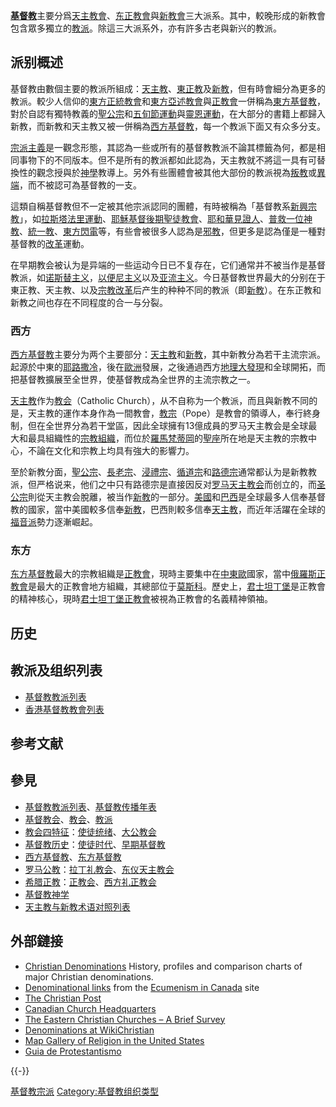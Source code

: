 {{基督教}}

'''[[基督教|基督教]]'''主要分爲[[天主教會|天主教會]]、[[东正教會|东正教會]]與[[新教會|新教會]]三大派系。其中，較晚形成的新教會包含眾多獨立的[[教派|教派]]。除這三大派系外，亦有許多古老與新兴的教派。

== 派别概述 ==
基督教由數個主要的教派所組成：[[天主教|天主教]]、[[東正教|東正教]]及[[新教|新教]]，但有時會細分為更多的教派。較少人信仰的[[東方正統教會|東方正統教會]]和[[東方亞述教會|東方亞述教會]]與[[正教會|正教會]]一併稱為[[東方基督教|東方基督教]]，對於自認有獨特教義的[[聖公宗|聖公宗]]和[[五旬節運動|五旬節運動]]與[[靈恩運動|靈恩運動]]，在大部分的書籍上都歸入新教，而新教和天主教又被一併稱為[[西方基督教|西方基督教]]，每一个教派下面又有众多分支。

[[宗派主義|宗派主義]]是一觀念形態，其認為一些或所有的基督教教派不論其標籤為何，都是相同事物下的不同版本。但不是所有的教派都如此認為，天主教就不將這一具有可替換性的觀念授與於[[神學|神學]]教導上。另外有些團體會被其他大部份的教派視為[[叛教|叛教]]或[[異端|異端]]，而不被認可為基督教的一支。

這類自稱基督教但不一定被其他宗派認同的團體，有時被稱為「基督教系[[新興宗教|新興宗教]]」，如[[拉斯塔法里運動|拉斯塔法里運動]]、[[耶穌基督後期聖徒教會|耶穌基督後期聖徒教會]]、[[耶和華見證人|耶和華見證人]]、[[普救一位神教|普救一位神教]]、[[統一教|統一教]]、[[東方閃電|東方閃電]]等，有些會被很多人{{誰}}認為是[[邪教|邪教]]，但更多是認為僅是一種對基督教的[[改革|改革]]運動。{{來源請求}}

在早期教会被认为是异端的一些运动今日已不复存在，它们通常并不被当作是基督教派，如[[诺斯替主义|诺斯替主义]]，[[以便尼主义|以便尼主义]]以及[[亚流主义|亚流主义]]。今日基督教世界最大的分别在于東正教、天主教、以及[[宗教改革|宗教改革]]后产生的种种不同的教派（即[[新教|新教]]）。在东正教和新教之间也存在不同程度的合一与分裂。

=== 西方 ===
{{Main|西方基督教}}
[[西方基督教|西方基督教]]主要分为两个主要部分：[[天主教|天主教]]和[[新教|新教]]，其中新教分為若干主流宗派。起源於中東的[[耶路撒冷|耶路撒冷]]，後在[[歐洲|歐洲]]發展，之後通過西方[[地理大發現|地理大發現]]和全球開拓，而把基督教擴展至全世界，使基督教成為全世界的主流宗教之一。

[[天主教|天主教]]作为[[天主教会|教会]]（Catholic Church），从不自称为一个教派，而且與新教不同的是，天主教的運作本身作為一間教會，[[教宗|教宗]]（Pope）是教會的領導人，奉行終身制，但在全世界分為若干堂區，因此全球擁有13億成員的罗马天主教会是全球最大和最具組織性的[[宗教組織|宗教組織]]，而位於[[羅馬|羅馬]][[梵蒂岡|梵蒂岡]]的[[聖座|聖座]]所在地是天主教的宗教中心，不論在文化和宗教上均具有強大的影響力。

至於新教分面，[[聖公宗|聖公宗]]、[[長老宗|長老宗]]、[[浸禮宗|浸禮宗]]、[[循道宗|循道宗]]和[[路德宗|路德宗]]通常都认为是新教教派，但严格说来，他们之中只有路德宗是直接因反对[[罗马天主教会|罗马天主教会]]而创立的，而[[圣公宗|圣公宗]]則從天主教会脫離，被当作[[新教|新教]]的一部分。[[美國|美國]]和[[巴西|巴西]]是全球最多人信奉基督教的國家，當中美國較多信奉[[新教|新教]]，巴西則較多信奉[[天主教|天主教]]，而近年活躍在全球的[[福音派|福音派]]勢力逐漸崛起。

=== 东方 ===
{{Main|东方基督教}}
[[东方基督教|东方基督教]]最大的宗教組織是[[正教會|正教會]]，現時主要集中在[[中東歐|中東歐]]國家，當中[[俄羅斯正教會|俄羅斯正教會]]是最大的正教會地方組織，其總部位于[[莫斯科|莫斯科]]。歷史上，[[君士坦丁堡|君士坦丁堡]]是正教會的精神核心，現時[[君士坦丁堡正教會|君士坦丁堡正教會]]被視為正教會的名義精神領袖。

== 历史 ==
{{基督教派別樹狀圖}}

== 教派及组织列表 ==
* [[基督教教派列表|基督教教派列表]]
* [[香港基督教教會列表|香港基督教教會列表]]

== 参考文献 ==
{{Reflist}}

== 參見 ==
{{Portal box|基督教|历史}}
* [[基督教教派列表|基督教教派列表]]、[[基督教传播年表|基督教传播年表]]
* [[基督教会|基督教会]]、[[教会|教会]]、[[教派|教派]]
* [[教会四特征|教会四特征]]：[[使徒统绪|使徒统绪]]、[[大公教会|大公教会]]
* [[基督教历史|基督教历史]]：[[使徒时代|使徒时代]]、[[早期基督教|早期基督教]]
* [[西方基督教|西方基督教]]、[[东方基督教|东方基督教]]
* [[天主教会|罗马公教]]：[[拉丁礼教会|拉丁礼教会]]、[[东仪天主教会|东仪天主教会]]
* [[东正教会|希腊正教]]：[[正教会|正教会]]、[[正教會#西方礼东正教教会|西方礼正教会]]
* [[基督教神学|基督教神学]]
* [[天主教与新教术语对照列表|天主教与新教术语对照列表]]

== 外部鏈接 ==
* [http://www.religionfacts.com/christianity/denominations.htm Christian Denominations] {{Wayback|url=http://www.religionfacts.com/christianity/denominations.htm |date=20061026104406 }} History, profiles and comparison charts of major Christian denominations.
* [http://www.ecumenism.net/denom/ Denominational links] {{Wayback|url=http://www.ecumenism.net/denom/ |date=20061008025941 }} from the [http://www.ecumenism.net/ Ecumenism in Canada] {{Wayback|url=http://www.ecumenism.net/ |date=20061008024951 }} site
* [http://www.christianpost.com/ The Christian Post] {{Wayback|url=http://www.christianpost.com/ |date=20061022041226 }} 
* [http://www.ecumenism.net/denom/directory.htm Canadian Church Headquarters] {{Wayback|url=http://www.ecumenism.net/denom/directory.htm |date=20061022030840 }}
* [http://www.cnewa.org/ecc-bodypg.aspx?eccpageID=3&IndexView=toc The Eastern Christian Churches – A Brief Survey] {{Wayback|url=http://www.cnewa.org/ecc-bodypg.aspx?eccpageID=3&IndexView=toc |date=20061005160620 }}
* [http://www.wikichristian.org/index.php?title=Denominations Denominations at WikiChristian] {{Wayback|url=http://www.wikichristian.org/index.php?title=Denominations |date=20070114120450 }}
* [https://web.archive.org/web/20070609091659/http://www.valpo.edu/geomet/geo/courses/geo200/religion.html Map Gallery of Religion in the United States]
* [https://web.archive.org/web/20070602165416/http://www.sobresites.com/protestantismo/index.htm Guia de Protestantismo] {{pt icon}}

{{-}}
{{基督教页脚}}

[[Category:基督教宗派|]]
[[Category:基督教组织类型|Category:基督教组织类型]]